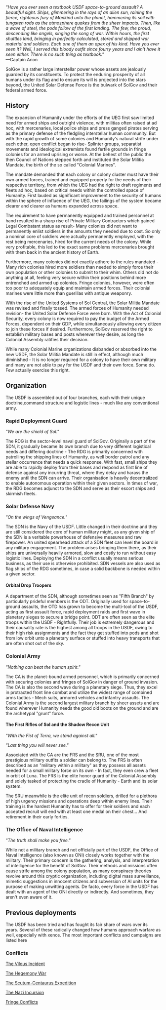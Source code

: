 ''"Have you ever seen a textbook USDF space-to-ground assault? A beautiful sight. Ships, glimmering in the rays of an alien sun, raining the fierce, righteous fury of Mankind unto the planet, hammering its soil with tungsten rods as the atmosphere quakes from the sheer impacts. Then, like a wave of steel, the pods follow of the first landing. The few, the proud, descending like angels, singing the song of war. Within hours, the first shuttles land, bringing in perfectly calculated, stored and shipped war material and soldiers. Each one of them an apex of his kind. Have you ever seen it? Well, I served this bloody outfit since fourty years and I ain't have it seen either. There is no such thing as textbook."''<br>—Captain Anon

{{toc_right}}<onlyinclude>SolGov is a rather large interstellar power whose assets are jealously guarded by its constituents. To protect the enduring prosperity of all humans under its flag and to ensure its will is projected into the stars beyond, the United Solar Defense Force is the bulwark of SolGov and their federal armed force.</onlyinclude>

==History==
The expansion of Humanity under the efforts of the UEG first saw limited need for armed ships and outright violence, with militias often raised at ad hoc, with mercenaries, local police ships and press ganged pirates serving as the primary defense of the fledgling interstellar human community. But with the rapid growth of some colonies and Humanity's natural strife under each other, open conflict began to rise- Splinter groups, separatist movements and ideological extremists found fertile grounds in fringe colonies for an armed uprising or worse. At the behest of the public the then Council of Nations stepped forth and instituted the Solar Militia Mandate, the birth of the so called "Colonial Marines".

The mandate demanded that each colony or colony cluster must have their own armed forces, trained and equipped properly for the needs of their respective territory, from which the UEG had the right to draft regiments and fleets ad hoc, based on critical needs within the controlled space of Humanity. First lauded as significant improvement to the security of humans within the sphere of influence of the UEG, the failings of the system became clearer and clearer as humans expanded across space.

The requirement to have permanently equipped and trained personnel at hand resulted in a sharp rise of Private Military Contractors which gained Legal Combatant status as result- Many colonies did not want to permanently enlist soldiers in the amounts they needed due to cost. So only a nominal core of soldiers were actually permanently employed, with the rest being mercenaries, hired for the current needs of the colony. While very profitable, this led to the exact same problems mercenaries brought with them back in the ancient history of Earth.

Furthermore, many colonies did not exactly adhere to the rules mandated - Many rich colonies hired more soldiers than needed to simply force their own population or other colonies to submit to their whim. Others did not do anything at all, feeling very secure within their positions behind more entrenched and armed up colonies. Fringe colonies, however, were often too poor to adequately equip and maintain armed forces. Their colonial marines were little more than guerillas with antique weaponry.

With the rise of the  United Systems of Sol Central, the Solar Militia Mandate was revised and finally tossed. The armed forces of Humanity needed revision- the United Solar Defense Force were born. With the Act of Colonial Security, every colony is now required to pay the budget of the Armed Forces, dependent on their GDP, while simultaneously allowing every citizen to join these forces if desired. Furthermore, SolGov reserved the right to establish military bases and posts wherever they desire, as long the Colonial Assembly ratifies their decision.

While many Colonial Marine organizations disbanded or absorbed into the new USDF, the Solar Militia Mandate is still in effect, although much diminished - It is no longer required for a colony to have their own military and many are not able to pay for the USDF and their own force. Some do. Few actually exercise this right.
==Organization==
The USDF is assembled out of four branches, each with their unique doctrine,command structure and logistic lines - much like any conventional army.
===Rapid Deployment Guard===
''"We are the shield of Sol."''

The RDG is the sector-level naval guard of SolGov. Originally a part of the SDN, it gradually became its own branch due to very different logistical needs and differing doctrine - The RDG is primarily concerned with patrolling the shipping lines of Humanity, as well border patrol and any stellar occurrence that needs a quick response. With fast, small ships they are able to rapidly deploy from their bases and respond as first line of defense against any incurring threat, where they delay and harass the enemy until the SDN can arrive. Their organisation is heavily decentralized to enable autonomous operation within their given sectors. In times of war, the RDG becomes adjunct to the SDN and serve as their escort ships and skirmish fleets.

===Solar Defense Navy===
''"On the wings of Vengeance."''

The SDN is the Navy of the USDF. Little changed in their doctrine and they are still considered the core of human military might, as any given ship of the SDN is a veritable powerhouse of defensive measures and raw firepower. An united spearhead attack of a SDN fleet can level the board in any military engagement. The problem arises bringing them there, as their ships are universally heavily armored, slow and costly to run without easy logistic lines. Deploying the SDN in a conflict usually means serious business, as their use is otherwise prohibited. SDN vessels are also used as flag ships of the RDG sometimes, in case a solid backbone is needed within a given sector.

====Orbital Drop Troopers====
A department of the SDN, although sometimes seen as "Fifth Branch" by particularly prideful members is the ODT. Originally used for space-to-ground assaults, the OTD has grown to become the multi-tool of the USDF, acting as first assault force, rapid deployment raids and first wave in planetary sieges to secure a bridge point. ODT are often seen as the elite troops within the USDF - Rightfully. Their job is extremely dangerous and their causality rate is the highest among all troops in the USDF, owing to their high risk assignments and the fact they get stuffed into pods and shot from low orbit unto a planetary surface or stuffed into heavy transports that are often shot out of the sky.
===Colonial Army===
''"Nothing can beat the human spirit."''

The CA is the planet-bound armed personnel, which is primarily concerned with securing colonies and fringes of SolGov in danger of ground invasion. The CA is also the second wave during a planetary siege. Thus, they excel in protracted front line combat and utilize the widest range of combined arms tactics - Mech suits, armored vehicles and infantry assaults. The Colonial Army is the second largest military branch by sheer assets and are found wherever Humanity needs the good old boots on the ground and are the archetypal "grunt" force.
====The First Rifles of Sol and the Shadow Recon Unit====
''"With the Fist of Terra, we stand against all."''

''"Last thing you will never see."''

Associated with the CA are the FRS and the SRU, one of the most prestigious military outfits a soldier can belong to. The FRS is often described as an "military within a military" as they possess all assets needed for a small military force on its own - In fact, they even crew a fleet in orbit of Luna. The FRS is the elite honor guard of the Colonial Assembly and solely tasked of protecting the cradle of Humanity - Earth and its solar system.

The SRU meanwhile is the elite unit of recon soldiers, drilled for a plethora of high urgency missions and operations deep within enemy lines. Their training is the hardest Humanity has to offer for their soldiers and each accepted recruit will end with at least one medal on their chest... And retirement in their early forties.
===The Office of Naval Intelligence===
''"The truth shall make you free."''

While not a military branch and not officially part of the USDF, the Office of Naval Intelligence (also known as ONI) closely works together with the military. Their primary concern is the gathering, analysis, and interpretation of intelligence for the benefit of SolGov. Their methods and missions often cause strife among the colony population, as many conspiracy theories revolve around this cryptic organization, including digital mass surveillance, mimetic suggestions in innocent citizens and subversion of AI units for the purpose of making unwitting agents. De facto, every force in the USDF has dealt with an agent of the ONI directly or indirectly. And sometimes, they aren't even aware of it.
==Previous deployments==
The USDF has been tried and has fought its fair share of wars over its years. Several of these radically changed how humans approach warfare as well, especially with xenos. The most important conflicts and campaigns are listed here
===Conflicts===
[[The Vilous Incident]]

[[The Hegemony War]]

[[The Scutum-Centaurus Expedition]]

[[The Nazi Incursion]]

[[Fringe Conflicts]]